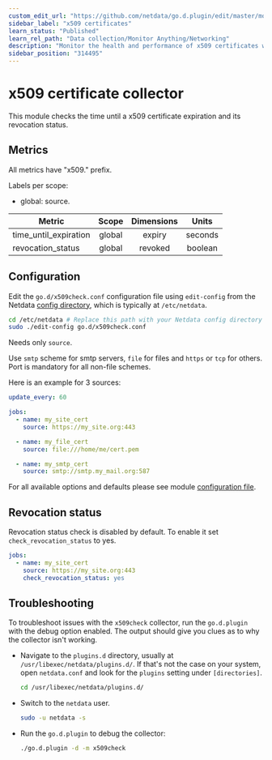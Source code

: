 ```yaml
---
custom_edit_url: "https://github.com/netdata/go.d.plugin/edit/master/modules/x509check/README.md"
sidebar_label: "x509 certificates"
learn_status: "Published"
learn_rel_path: "Data collection/Monitor Anything/Networking"
description: "Monitor the health and performance of x509 certificates with zero configuration, per-second metric granularity, and interactive visualizations."
sidebar_position: "314495"
---
```



# x509 certificate collector

This module checks the time until a x509 certificate expiration and its revocation status.

## Metrics

All metrics have "x509." prefix.

Labels per scope:

- global: source.

| Metric                | Scope  | Dimensions |  Units  |
|-----------------------|:------:|:----------:|:-------:|
| time_until_expiration | global |   expiry   | seconds |
| revocation_status     | global |  revoked   | boolean |

## Configuration

Edit the `go.d/x509check.conf` configuration file using `edit-config` from the
Netdata [config directory](/docs/getting-started/manage-and-configure/configuration), which is typically at `/etc/netdata`.

```bash
cd /etc/netdata # Replace this path with your Netdata config directory
sudo ./edit-config go.d/x509check.conf
```

Needs only `source`.

Use `smtp` scheme for smtp servers, `file` for files and `https` or `tcp` for others. Port is mandatory for all non-file
schemes.

Here is an example for 3 sources:

```yaml
update_every: 60

jobs:
  - name: my_site_cert
    source: https://my_site.org:443

  - name: my_file_cert
    source: file:///home/me/cert.pem

  - name: my_smtp_cert
    source: smtp://smtp.my_mail.org:587
```

For all available options and defaults please see
module [configuration file](https://github.com/netdata/go.d.plugin/blob/master/config/go.d/x509check.conf).

## Revocation status

Revocation status check is disabled by default. To enable it set `check_revocation_status` to yes.

```yaml
jobs:
  - name: my_site_cert
    source: https://my_site.org:443
    check_revocation_status: yes
```

## Troubleshooting

To troubleshoot issues with the `x509check` collector, run the `go.d.plugin` with the debug option enabled. The output
should give you clues as to why the collector isn't working.

- Navigate to the `plugins.d` directory, usually at `/usr/libexec/netdata/plugins.d/`. If that's not the case on
  your system, open `netdata.conf` and look for the `plugins` setting under `[directories]`.

  ```bash
  cd /usr/libexec/netdata/plugins.d/
  ```

- Switch to the `netdata` user.

  ```bash
  sudo -u netdata -s
  ```

- Run the `go.d.plugin` to debug the collector:

  ```bash
  ./go.d.plugin -d -m x509check
  ```
